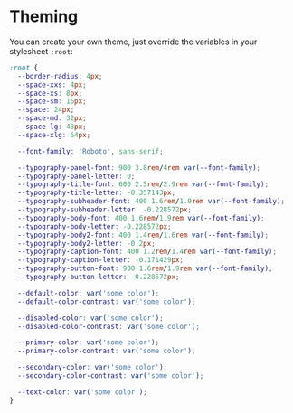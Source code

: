 
<Meta title="Getting Started|Usage/Theming" />

# Theming

You can create your own theme, just override the variables in your stylesheet `:root`:

```css
:root {
  --border-radius: 4px;
  --space-xxs: 4px;
  --space-xs: 8px;
  --space-sm: 16px;
  --space: 24px;
  --space-md: 32px;
  --space-lg: 48px;
  --space-xlg: 64px;

  --font-family: 'Roboto', sans-serif;

  --typography-panel-font: 900 3.8rem/4rem var(--font-family);
  --typography-panel-letter: 0;
  --typography-title-font: 600 2.5rem/2.9rem var(--font-family);
  --typography-title-letter: -0.357143px;
  --typography-subheader-font: 400 1.6rem/1.9rem var(--font-family);
  --typography-subheader-letter: -0.228572px;
  --typography-body-font: 400 1.6rem/1.9rem var(--font-family);
  --typography-body-letter: -0.228572px;
  --typography-body2-font: 400 1.4rem/1.6rem var(--font-family);
  --typography-body2-letter: -0.2px;
  --typography-caption-font: 400 1.2rem/1.4rem var(--font-family);
  --typography-caption-letter: -0.171429px;
  --typography-button-font: 900 1.6rem/1.9rem var(--font-family);
  --typography-button-letter: -0.228572px;

  --default-color: var('some color');
  --default-color-contrast: var('some color');

  --disabled-color: var('some color');
  --disabled-color-contrast: var('some color');

  --primary-color: var('some color');
  --primary-color-contrast: var('some color');

  --secondary-color: var('some color');
  --secondary-color-contrast: var('some color');

  --text-color: var('some color');
}
```
